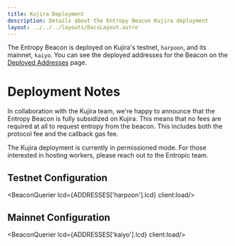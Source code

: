```yaml
---
title: Kujira Deployment
description: Details about the Entropy Beacon Kujira deployment
layout: ../../../layouts/DocsLayout.astro
---
```


The Entropy Beacon is deployed on Kujira's testnet, `harpoon`, and its mainnet, `kaiyo`. You can see the deployed addresses for the Beacon on the [Deployed Addresses](/beacon/docs/deployed-addresses) page.

# Deployment Notes
In collaboration with the Kujira team, we're happy to announce that the Entropy Beacon is fully subsidized on Kujira. This means that no fees are required at all to request entropy from the beacon. This includes both the protocol fee and the callback gas fee.

The Kujira deployment is currently in permissioned mode. For those interested in hosting workers, please reach out to the Entropic team.

## Testnet Configuration
<BeaconQuerier lcd={ADDRESSES['harpoon'].lcd} client:load/>

## Mainnet Configuration
<BeaconQuerier lcd={ADDRESSES['kaiyo'].lcd} client:load/>